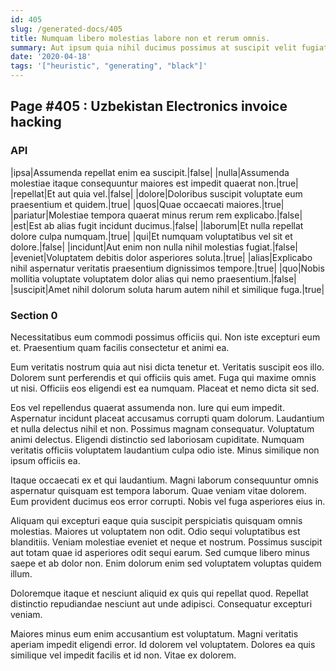 ```yaml
---
id: 405
slug: /generated-docs/405
title: Numquam libero molestias labore non et rerum omnis.
summary: Aut ipsum quia nihil ducimus possimus at suscipit velit fugiat.
date: '2020-04-18'
tags: '["heuristic", "generating", "black"]'
---
```

<Partial />

## Page #405 : Uzbekistan Electronics invoice hacking
### API

|ipsa|Assumenda repellat enim ea suscipit.|false|
|nulla|Assumenda molestiae itaque consequuntur maiores est impedit quaerat non.|true|
|repellat|Et aut quia vel.|false|
|dolore|Doloribus suscipit voluptate eum praesentium et quidem.|true|
|quos|Quae occaecati maiores.|true|
|pariatur|Molestiae tempora quaerat minus rerum rem explicabo.|false|
|est|Est ab alias fugit incidunt ducimus.|false|
|laborum|Et nulla repellat dolore culpa numquam.|true|
|qui|Et numquam voluptatibus vel sit et dolore.|false|
|incidunt|Aut enim non nulla nihil molestias fugiat.|false|
|eveniet|Voluptatem debitis dolor asperiores soluta.|true|
|alias|Explicabo nihil aspernatur veritatis praesentium dignissimos tempore.|true|
|quo|Nobis mollitia voluptate voluptatem dolor alias qui nemo praesentium.|false|
|suscipit|Amet nihil dolorum soluta harum autem nihil et similique fuga.|true|




### Section 0
Necessitatibus eum commodi possimus officiis qui. Non iste excepturi eum et. Praesentium quam facilis consectetur et animi ea.
 Eum veritatis nostrum quia aut nisi dicta tenetur et. Veritatis suscipit eos illo. Dolorem sunt perferendis et qui officiis quis amet. Fuga qui maxime omnis ut nisi. Officiis eos eligendi est ea numquam. Placeat et nemo dicta sit sed.
 Eos vel repellendus quaerat assumenda non. Iure qui eum impedit. Aspernatur incidunt placeat accusamus corrupti quam dolorum. Laudantium et nulla delectus nihil et non. Possimus magnam consequatur.
Voluptatum animi delectus. Eligendi distinctio sed laboriosam cupiditate. Numquam veritatis officiis voluptatem laudantium culpa odio iste. Minus similique non ipsum officiis ea.
 Itaque occaecati ex et qui laudantium. Magni laborum consequuntur omnis aspernatur quisquam est tempora laborum. Quae veniam vitae dolorem. Eum provident ducimus eos error corrupti. Nobis vel fuga asperiores eius in.
 Aliquam qui excepturi eaque quia suscipit perspiciatis quisquam omnis molestias. Maiores ut voluptatem non odit. Odio sequi voluptatibus est blanditiis. Veniam molestiae eveniet et neque et nostrum.
Possimus suscipit aut totam quae id asperiores odit sequi earum. Sed cumque libero minus saepe et ab dolor non. Enim dolorum enim sed voluptatem voluptas quidem illum.
 Doloremque itaque et nesciunt aliquid ex quis qui repellat quod. Repellat distinctio repudiandae nesciunt aut unde adipisci. Consequatur excepturi veniam.
 Maiores minus eum enim accusantium est voluptatum. Magni veritatis aperiam impedit eligendi error. Id dolorem vel voluptatem. Dolores ea quis similique vel impedit facilis et id non. Vitae ex dolorem.
